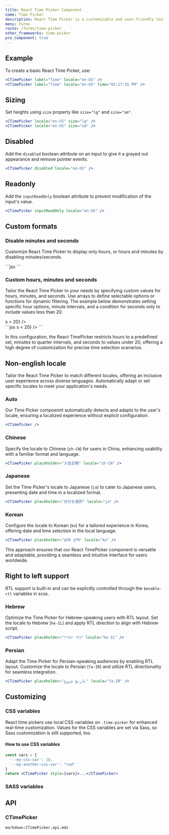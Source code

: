```yaml
---
title: React Time Picker Component
name: Time Picker
description: React Time Picker is a customizable and user-friendly tool for selecting times in forms. It supports various locales, sizes, and states to enhance the user experience.
menu: Forms
route: /forms/time-picker
other_frameworks: time-picker
pro_component: true
---
```



## Example

To create a basic React Time Picker, use:

<Example>
  <div className="row">
    <div className="col-sm-6 col-lg-5 mb-3 mb-sm-0">
      <CTimePicker label="Time" locale="en-US" />
    </div>
    <div className="col-sm-6 col-lg-5">
      <CTimePicker label="Time" locale="en-US" time="02:17:35 PM" />
    </div>
  </div>
</Example>

```jsx
<CTimePicker label="Time" locale="en-US" />
<CTimePicker label="Time" locale="en-US" time="02:17:35 PM" />
```

## Sizing

Set heights using `size` property like `size="lg"` and `size="sm"`.

<Example>
  <div className="row">
    <div className="col-lg-4 mb-3">
      <CTimePicker locale="en-US" size="lg" />
    </div>
  </div>
  <div className="row">
    <div className="col-lg-3">
      <CTimePicker locale="en-US" size="sm" />
    </div>
  </div>
</Example>

```jsx
<CTimePicker locale="en-US" size="lg" />
<CTimePicker locale="en-US" size="sm" />
```

## Disabled

Add the `disabled` boolean attribute on an input to give it a grayed out appearance and remove pointer events.

<Example>
  <div className="row">
    <div className="col-lg-4">
      <CTimePicker disabled locale="en-US" />
    </div>
  </div>
</Example>

```jsx
<CTimePicker disabled locale="en-US" />
```

## Readonly

Add the `inputReadOnly` boolean attribute to prevent modification of the input's value.

<Example>
  <div className="row">
    <div className="col-lg-4">
      <CTimePicker inputReadOnly locale="en-US" />
    </div>
  </div>
</Example>

```jsx
<CTimePicker inputReadOnly locale="en-US" />
```

## Custom formats

### Disable minutes and seconds

Customize React Time Picker to display only hours, or hours and minutes by disabling minutes/seconds.

<Example>
  <div className="row">
    <div className="col-sm-6 col-lg-5 mb-3 mb-sm-0">
      <CTimePicker label="Only hours and minutes" locale="en-US" seconds={false} />
    </div>
    <div className="col-sm-6 col-lg-5">
      <CTimePicker label="Only hours" locale="en-US" minutes={false} seconds={false} />
    </div>
  </div>
</Example>
```jsx
<CTimePicker label="Only hours and minutes" locale="en-US" seconds={false} />
<CTimePicker label="Only hours" locale="en-US" minutes={false} seconds={false} />
```

### Custom hours, minutes and seconds

Tailor the React Time Picker to your needs by specifying custom values for hours, minutes, and seconds. Use arrays to define selectable options or functions for dynamic filtering. The example below demonstrates setting specific hour options, minute intervals, and a condition for seconds only to include values less than 20.

<Example>
  <div className="row">
    <div className="col-lg-4">
      <CTimePicker locale="en-US" hours={[1, 3, 5, 7]} minutes={[0, 15, 30, 45]} seconds={(s) => s < 20} />
    </div>
  </div>
</Example>
```jsx
<CTimePicker locale="en-US" hours={[1, 3, 5, 7]} minutes={[0, 15, 30, 45]} seconds={(s) => s < 20} />
```

In this configuration, the React TimePicker restricts hours to a predefined set, minutes to quarter intervals, and seconds to values under 20, offering a high degree of customization for precise time selection scenarios.

## Non-english locale

Tailor the React Time Picker to match different locales, offering an inclusive user experience across diverse languages. Automatically adapt or set specific locales to meet your application's needs.

### Auto

Our Time Picker compoennt automatically detects and adapts to the user's locale, ensuring a localized experience without explicit configuration.

<Example>
  <div className="row">
    <div className="col-lg-4">
      <CTimePicker />
    </div>
  </div>
</Example>

```jsx
<CTimePicker />
```

### Chinese

Specify the locale to Chinese (`zh-CN`) for users in China, enhancing usability with a familiar format and language.

<Example>
  <div className="row">
    <div className="col-lg-4">
      <CTimePicker placeholder="入住日期" locale="zh-CN" />
    </div>
  </div>
</Example>

```jsx
<CTimePicker placeholder="入住日期" locale="zh-CN" />
```

### Japanese

Set the Time Picker's locale to Japanese (`ja`) to cater to Japanese users, presenting date and time in a localized format.

<Example>
  <div className="row">
    <div className="col-lg-4">
      <CTimePicker placeholder="日付を選択" locale="ja" />
    </div>
  </div>
</Example>

```jsx
<CTimePicker placeholder="日付を選択" locale="ja" />
```

### Korean

Configure the locale to Korean (`ko`) for a tailored experience in Korea, offering date and time selection in the local language.

<Example>
  <div className="row">
    <div className="col-lg-4">
      <CTimePicker placeholder="날짜 선택" locale="ko" />
    </div>
  </div>
</Example>

```jsx
<CTimePicker placeholder="날짜 선택" locale="ko" />
```

This approach ensures that our React TimePicker component is versatile and adaptable, providing a seamless and intuitive interface for users worldwide.

## Right to left support

RTL support is built-in and can be explicitly controlled through the `$enable-rtl` variables in scss.

### Hebrew

Optimize the Time Picker for Hebrew-speaking users with RTL layout. Set the locale to Hebrew (`he-IL`) and apply RTL direction to align with Hebrew script.

<Example>
  <div className="row" dir="rtl">
    <div className="col-lg-4">
      <CTimePicker placeholder="בחר תאריך" locale="he-IL" />
    </div>
  </div>
</Example>

```jsx
<CTimePicker placeholder="בחר תאריך" locale="he-IL" />
```

### Persian

Adapt the Time Picker for Persian-speaking audiences by enabling RTL layout. Customize the locale to Persian (`fa-IR`) and utilize RTL directionality for seamless integration.

<Example>
  <div className="row" dir="rtl">
    <div className="col-lg-4">
      <CTimePicker placeholder="تاریخ شروع" locale="fa-IR" />
    </div>
  </div>
</Example>

```jsx
<CTimePicker placeholder="تاریخ شروع" locale="fa-IR" />
```


## Customizing

### CSS variables

React time pickers use local CSS variables on `.time-picker` for enhanced real-time customization. Values for the CSS variables are set via Sass, so Sass customization is still supported, too.

<ScssDocs file="_time-picker.scss" capture="time-picker-css-vars"/>

#### How to use CSS variables

```jsx
const vars = { 
  '--my-css-var': 10,
  '--my-another-css-var': "red" 
}
return <CTimePicker style={vars}>...</CTimePicker>
```

### SASS variables

<ScssDocs file="_variables.scss" capture="time-picker-variables"/>

## API

### CTimePicker

`markdown:CTimePicker.api.mdx`
